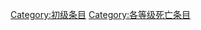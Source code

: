 {{catmore1|[[Wikipedia:死亡专题|Wikipedia:死亡专题]]}}
{{Articles by Quality|topic=死亡|project=死亡|format=toc}}
{{emptycat}}

[[Category:初级条目|Category:初级条目]]
[[Category:各等级死亡条目|Category:各等级死亡条目]]